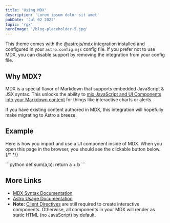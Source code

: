 ```yaml
---
title: 'Using MDX'
description: 'Lorem ipsum dolor sit amet'
pubDate: 'Jul 02 2022'
topic: 'rgx'
heroImage: '/blog-placeholder-5.jpg'
---
```


This theme comes with the [@astrojs/mdx](https://docs.astro.build/en/guides/integrations-guide/mdx/) integration installed and configured in your `astro.config.mjs` config file. If you prefer not to use MDX, you can disable support by removing the integration from your config file.

## Why MDX?

MDX is a special flavor of Markdown that supports embedded JavaScript & JSX syntax. This unlocks the ability to [mix JavaScript and UI Components into your Markdown content](https://docs.astro.build/en/guides/markdown-content/#mdx-features) for things like interactive charts or alerts.

If you have existing content authored in MDX, this integration will hopefully make migrating to Astro a breeze.

## Example

Here is how you import and use a UI component inside of MDX. 
When you open this page in the browser, you should see the clickable button below.
{/* <CopyBtn code="const a = 21 " lang='js' /> */}



<CopyCode lang='js' code="const react from 'react'"/>



<CopyCode  lang="ts"   code="
const Gatos = 'Perros'
datos [!code++]
" />
<CopyCode  lang="bash"   code="npm init " />




<CopyCode code="const foo = 'bar'" lang='js' id='datos'  /> 
```python
def sum(a,b):
  return a + b
```

## More Links

- [MDX Syntax Documentation](https://mdxjs.com/docs/what-is-mdx)
- [Astro Usage Documentation](https://docs.astro.build/en/guides/markdown-content/#markdown-and-mdx-pages)
- **Note:** [Client Directives](https://docs.astro.build/en/reference/directives-reference/#client-directives) are still required to create interactive components. Otherwise, all components in your MDX will render as static HTML (no JavaScript) by default.
